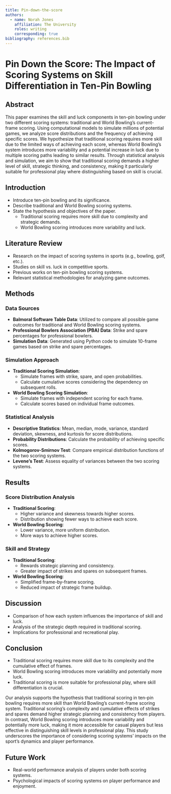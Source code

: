 ```yaml
---
title: Pin-down-the-score
authors:
  - name: Norah Jones
    affiliation: The University
    roles: writing
    corresponding: true
bibliography: references.bib
---
```


# Pin Down the Score: The Impact of Scoring Systems on Skill Differentiation in Ten-Pin Bowling

## Abstract

This paper examines the skill and luck components in ten-pin bowling under two different scoring systems: traditional and World Bowling's current-frame scoring. Using computational models to simulate millions of potential games, we analyze score distributions and the frequency of achieving specific scores. We hypothesize that traditional scoring requires more skill due to the limited ways of achieving each score, whereas World Bowling's system introduces more variability and a potential increase in luck due to multiple scoring paths leading to similar results. Through statistical analysis and simulation, we aim to show that traditional scoring demands a higher level of skill, strategic thinking, and consistency, making it particularly suitable for professional play where distinguishing based on skill is crucial.


## Introduction

- Introduce ten-pin bowling and its significance.
- Describe traditional and World Bowling scoring systems.
- State the hypothesis and objectives of the paper.
  - Traditional scoring requires more skill due to complexity and strategic demands.
  - World Bowling scoring introduces more variability and luck.

## Literature Review

- Research on the impact of scoring systems in sports (e.g., bowling, golf, etc.).
- Studies on skill vs. luck in competitive sports.
- Previous works on ten-pin bowling scoring systems.
- Relevant statistical methodologies for analyzing game outcomes.

## Methods

### Data Sources

- **Balmoral Software Table Data**: Utilized to compare all possible game outcomes for traditional and World Bowling scoring systems.
- **Professional Bowlers Association (PBA) Data**: Strike and spare percentages for professional bowlers.
- **Simulation Data**: Generated using Python code to simulate 10-frame games based on strike and spare percentages.

### Simulation Approach

- **Traditional Scoring Simulation**:
  - Simulate frames with strike, spare, and open probabilities.
  - Calculate cumulative scores considering the dependency on subsequent rolls.
- **World Bowling Scoring Simulation**:
  - Simulate frames with independent scoring for each frame.
  - Calculate scores based on individual frame outcomes.

### Statistical Analysis

- **Descriptive Statistics**: Mean, median, mode, variance, standard deviation, skewness, and kurtosis for score distributions.
- **Probability Distributions**: Calculate the probability of achieving specific scores.
- **Kolmogorov-Smirnov Test**: Compare empirical distribution functions of the two scoring systems.
- **Levene’s Test**: Assess equality of variances between the two scoring systems.

## Results

### Score Distribution Analysis

- **Traditional Scoring**:
  - Higher variance and skewness towards higher scores.
  - Distribution showing fewer ways to achieve each score.
- **World Bowling Scoring**:
  - Lower variance, more uniform distribution.
  - More ways to achieve higher scores.

### Skill and Strategy

- **Traditional Scoring**:
  - Rewards strategic planning and consistency.
  - Greater impact of strikes and spares on subsequent frames.
- **World Bowling Scoring**:
  - Simplified frame-by-frame scoring.
  - Reduced impact of strategic frame buildup.

## Discussion

- Comparison of how each system influences the importance of skill and luck.
- Analysis of the strategic depth required in traditional scoring.
- Implications for professional and recreational play.

## Conclusion

- Traditional scoring requires more skill due to its complexity and the cumulative effect of frames.
- World Bowling scoring introduces more variability and potentially more luck.
- Traditional scoring is more suitable for professional play, where skill differentiation is crucial.

Our analysis supports the hypothesis that traditional scoring in ten-pin bowling requires more skill than World Bowling's current-frame scoring system. Traditional scoring's complexity and cumulative effects of strikes and spares demand higher strategic planning and consistency from players. In contrast, World Bowling scoring introduces more variability and potentially more luck, making it more accessible for casual players but less effective in distinguishing skill levels in professional play. This study underscores the importance of considering scoring systems' impacts on the sport's dynamics and player performance.



## Future Work

- Real-world performance analysis of players under both scoring systems.
- Psychological impacts of scoring systems on player performance and enjoyment.

